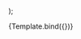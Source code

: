 


<!--👇 The title prop determines where your story goes in the story list -->

<Meta title="@cv/components/utils" component={Component} />

<!--👇 We create a “template” of how args map to rendering -->

  <PaperPreview wide={wide}>
    <Component {...args} />
  </PaperPreview>
);

<!-- 👇 The args you need here will depend on your component -->

<Story name="FontTest">{Template.bind({})}</Story>
